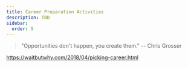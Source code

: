 ```yaml
---
title: Career Preparation Activities
description: TBD
sidebar:
  order: 9
---
```


> "Opportunities don't happen, you create them." --  Chris Grosser

https://waitbutwhy.com/2018/04/picking-career.html
